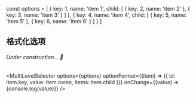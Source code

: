 const options = [
  {
    key: 1,
    name: 'item 1',
    child: [ { key: 2, name: 'item 2' }, { key: 3, name: 'item 3' } ]
  },
  {
    key: 4,
    name: 'item 4',
    child: [ { key: 5, name: 'item 5' }, { key: 6, name: 'item 6' } ]
  }
]

## 格式化选项

###### Under construction... 🚧

<MultiLevelSelector
  options={options}
  optionFormat={(item) => ({
    id: item.key,
    value: item.name,
    items: item.child
  })}
  onChange={(value) => {console.log(value)}}
/>

